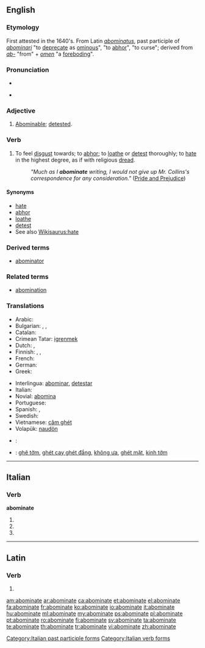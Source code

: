 ==English==

===Etymology===
First attested in the 1640's. From Latin ''[[abominatus]]'', past participle of ''[[abominari]]'' "to [[deprecate]] as [[ominous]]", "to [[abhor]]", "to curse"; derived from ''[[ab-]]'' "from" + ''[[omen]]'' "a [[foreboding]]".

===Pronunciation===
* {{audio|en-us-abominate.ogg|Audio (US)}}
* {{a|US}} {{IPA|/ə.ˈbɒm.ə.ˌnəɪt/}}

===Adjective===
{{en-adj}}

# {{obsolete}} [[abominable|Abominable]]; [[detest]]ed.

===Verb===
{{en-verb|abominat|ing}}

# {{transitive}} To feel [[disgust]] towards; to [[abhor]]; to [[loathe]] or [[detest]] thoroughly; to [[hate]] in the highest degree, as if with religious [[dread]].
#: ''"Much as I '''abominate''' writing, I would not give up Mr. Collins's correspondence for any consideration."'' ([http://en.wikiquote.org/wiki/Pride_and_Prejudice Pride and Prejudice])

====Synonyms====
* [[hate]]
* [[abhor]]
* [[loathe]]
* [[detest]]
* See also [[Wikisaurus:hate]]

===Derived terms===
* [[abominator]]

===Related terms===
* [[abomination]]

===Translations===
{{rfc-level|Translations at L3+|lang=en}}
{{trans-top|to feel disgust towards, to hate in the highest degree}}
* Arabic: {{t|ar|يمقت|tr=yamqut|sc=Arab}}
* Bulgarian: {{t|bg|отвращавам се|sc=Cyrl}}, {{t|bg|гнуся се от|sc=Cyrl}}, {{t|bg|ненавиждам|sc=Cyrl}}
* Catalan: {{t|ca|abominar}}
* Crimean Tatar: [[igrenmek]]
* Dutch: {{t+|nl|verachten}}, {{t+|nl|verafschuwen}}
* Finnish: {{t+|fi|vihata}}, {{t-|fi|inhota}}, {{t-|fi|kammoksua}}
* French: {{t+|fr|détester}}
* German: {{t+|de|verabscheuen}}
* Greek: {{t+|el|απεχθάνομαι|tr=apechthánomai}}
{{trans-mid}}
* Interlingua: [[abominar]], [[detestar]]
* Italian: {{t+|it|abominare}}
* Novial: [[abomina]]
* Portuguese: {{t+|pt|abominar}}
* Spanish: {{t+|es|abominar}}, {{t-|es|detestar}}
* Swedish: {{t+|sv|avsky}}
* Vietnamese: [[căm ghét]]
* Volapük: [[naudön]]
{{trans-bottom}}

{{checktrans-top}}
* {{ttbc|he}}: {{t|he|לתעב|tr=letaev}}
{{trans-mid}}
* {{ttbc|vi}}: [[ghê tởm]], [[ghét cay ghét đắng]], [[không ưa]], [[ghét mặt]], [[kinh tởm]]
{{trans-bottom}}

----

==Italian==

===Verb===
'''abominate'''

# {{conjugation of|abominare||2|p|pres|ind|lang=it}}
# {{conjugation of|abominare||2|p|imp|lang=it}}
# {{form of|[[feminine|Feminine]] plural|abominato}}

[[Category:Italian past participle forms]]
[[Category:Italian verb forms]]

----

==Latin==

===Verb===
{{la-verb-form|abōmināte}}

# {{conjugation of|abomino|abōminō|2|p|pres|act|imp|lang=la}}

[[am:abominate]]
[[ar:abominate]]
[[ca:abominate]]
[[et:abominate]]
[[el:abominate]]
[[fa:abominate]]
[[fr:abominate]]
[[ko:abominate]]
[[io:abominate]]
[[it:abominate]]
[[hu:abominate]]
[[ml:abominate]]
[[my:abominate]]
[[ps:abominate]]
[[pl:abominate]]
[[pt:abominate]]
[[ro:abominate]]
[[fi:abominate]]
[[sv:abominate]]
[[ta:abominate]]
[[te:abominate]]
[[th:abominate]]
[[tr:abominate]]
[[vi:abominate]]
[[zh:abominate]]